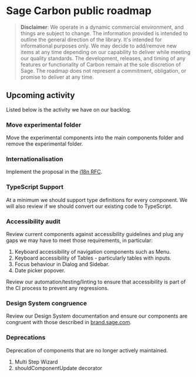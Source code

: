 <Meta
  title="Documentation/Development Roadmap"
/>

# Sage Carbon public roadmap

> **Disclaimer**: We operate in a dynamic commercial environment, and things are subject to change. The information provided is intended to outline the general direction of the library. It's intended for informational purposes only. We may decide to add/remove new items at any time depending on our capability to deliver while meeting our quality standards. The development, releases, and timing of any features or functionality of Carbon remain at the sole discretion of Sage. The roadmap does not represent a commitment, obligation, or promise to deliver at any time.

## Upcoming activity
Listed below is the activity we have on our backlog. 
### Move experimental folder
Move the experimental components into the main components folder and remove the experimental folder.
### Internationalisation 
Implement the proposal in the [i18n RFC](https://github.com/Sage/carbon/blob/master/rfcs/text/i18n.md).
### TypeScript Support 
 At a minimum we should support type definitions for every component.
We will also review if we should convert our existing code to TypeScript.
### Accessibility audit
Review current components against accessibility guidelines and plug any gaps we may have to meet those requirements, in particular: 

1. Keyboard accessibility of navigation components such as Menu. 
1. Keyboard accessibility of Tables - particularly tables with inputs. 
1. Focus behaviour in Dialog and Sidebar. 
1. Date picker popover. 

Review our automation/testing/linting to ensure that accessibility is part of the CI process to prevent any regressions.
### Design System congruence
Review our Design System documentation and ensure our components are congruent with those described in [brand.sage.com](https://brand.sage.com).
### Deprecations
Deprecation of components that are no longer actively maintained.

1. Multi Step Wizard
1. shouldComponentUpdate decorator